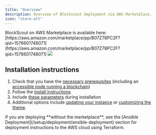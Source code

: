 ```yaml
---
title: "Overview"
description: Overview of Blockscout deployment via AWS Marketplace.
icon: "store-alt"
---
```


<Tip>
BlockScout on AWS Marketplace is available here: [https://aws.amazon.com/marketplace/pp/B07Z78PC2F?qid=1576601748071](https://aws.amazon.com/marketplace/pp/B07Z78PC2F?qid=1576601748071)

</Tip>

<Frame caption="BlockScout BlockChain Explorer on AWS">
  <img src="/images/ebd138ce-image.jpeg" />
</Frame>

## Installation instructions

1. Check that you have the [necessary prerequisites](/setup/deployment/ansible-deployment/aws-marketplace/aws-marketplace-installation) (including an [accessible node running a blockchain](/setup/deployment/ansible-deployment/aws-marketplace/aws-ec2-archive-node-setup))
2. Follow the [install instructions](/setup/deployment/ansible-deployment/aws-marketplace/install-from-aws-marketplace)
3. Include [these parameters](/setup/deployment/ansible-deployment/aws-marketplace/aws-marketplace-installation#installation-parameters) during installation
4. Additional options include [updating your instance](/setup/deployment/ansible-deployment/aws-marketplace/updating-and-redeploying-in-aws) or [customizing the theme](/setup/deployment/ansible-deployment/aws-marketplace/customizing-css).

<Warning>
If you are deploying **without the marketplace**, see the [Ansible Deployment](/setup/deployment/ansible-deployment) section for deployment instructions to the AWS cloud using Terraform.

</Warning>